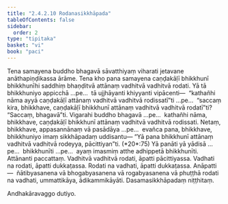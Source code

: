 ```yaml
---
title: "2.4.2.10 Rodanasikkhāpada"
tableOfContents: false
sidebar:
  order: 2
type: "tipitaka"
basket: "vi"
book: "paci"
---
```



<DynamicBreadcrumb />

<Division number="879" book="paci" bookNo="2" page="364">

<Paragraph number="2779" book="paci">
Tena samayena buddho bhagavā sāvatthiyaṃ viharati jetavane anāthapiṇḍikassa ārāme. Tena kho pana samayena caṇḍakāḷī bhikkhunī bhikkhunīhi saddhiṃ bhaṇḍitvā attānaṃ vadhitvā vadhitvā rodati. Yā tā bhikkhuniyo appicchā …pe…  tā ujjhāyanti khiyyanti vipācenti—  “kathañhi nāma ayyā caṇḍakāḷī attānaṃ vadhitvā vadhitvā rodissatī”ti …pe…  “saccaṃ kira, bhikkhave, caṇḍakāḷī bhikkhunī attānaṃ vadhitvā vadhitvā rodatī”ti? “Saccaṃ, bhagavā”ti. Vigarahi buddho bhagavā …pe…  kathañhi nāma, bhikkhave, caṇḍakāḷī bhikkhunī attānaṃ vadhitvā vadhitvā rodissati. Netaṃ, bhikkhave, appasannānaṃ vā pasādāya …pe…  evañca pana, bhikkhave, bhikkhuniyo imaṃ sikkhāpadaṃ uddisantu—
</Paragraph>

</Division>
<Division number="880" book="paci" bookNo="2" page="365">

<Paragraph number="2780" book="paci">
<Emphasis>“Yā pana bhikkhunī attānaṃ vadhitvā vadhitvā rodeyya, pācittiyan”</Emphasis>ti. (*20*:<Emphasis>75</Emphasis>)
</Paragraph>

</Division>
<Division number="881" book="paci" bookNo="2" page="365">

<Paragraph number="2781" book="paci">
<Emphasis>Yā panā</Emphasis>ti yā yādisā …pe…  <Emphasis>bhikkhunī</Emphasis>ti …pe…  ayaṃ imasmiṃ atthe adhippetā bhikkhunīti.
</Paragraph>

<Paragraph number="2782" book="paci">
<Emphasis>Attānan</Emphasis>ti paccattaṃ. Vadhitvā vadhitvā rodati, āpatti pācittiyassa. Vadhati na rodati, āpatti dukkaṭassa. Rodati na vadhati, āpatti dukkaṭassa.
</Paragraph>

</Division>
<Division number="882" book="paci" bookNo="2" page="365">

<Paragraph number="2783" book="paci">
Anāpatti—  ñātibyasanena vā bhogabyasanena vā rogabyasanena vā phuṭṭhā rodati na vadhati, ummattikāya, ādikammikāyāti.

</Paragraph>
</Division>

<Paragraph number="2784" type="center" book="paci">
Dasamasikkhāpadaṃ niṭṭhitaṃ.

  
Andhakāravaggo dutiyo.
</Paragraph>